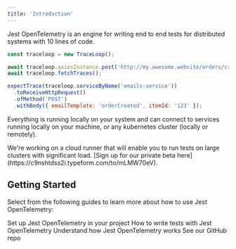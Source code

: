 ```yaml
---
title: 'Introduction'
---
```


Jest OpenTelemetry is an engine for writing end to end tests for distributed systems with 10 lines of code.

```js
const traceloop = new TraceLoop();

await traceloop.axiosInstance.post('http://my.awesome.website/orders/create');
await traceloop.fetchTraces();

expectTrace(traceloop.serviceByName('emails-service'))
  .toReceiveHttpRequest()
  .ofMethod('POST')
  .withBody({ emailTemplate: 'orderCreated', itemId: '123' });
```

Everything is running locally on your system and can connect to services running locally on your machine,
or any kubernetes cluster (locally or remotely).

<Tip>
  We're working on a cloud runner that will enable you to run tests on large
  clusters with significant load. [Sign up for our private beta
  here](https://c9nshtdss2i.typeform.com/to/mLMW70eV).
</Tip>

## Getting Started

Select from the following guides to learn more about how to use Jest OpenTelemetry:

<CardGroup>
  <Card
    title="Getting Started"
    icon="bars-staggered"
    href="/jest-otel/getting-started"
  >
    Set up Jest OpenTelemetry in your project
  </Card>
  <Card title="Syntax" icon="code" href="/jest-otel/syntax/introduction">
    How to write tests with Jest OpenTelemetry
  </Card>
  <Card
    title="Architecture"
    icon="diagram-project"
    href="/jest-otel/architecture"
  >
    Understand how Jest OpenTelemetry works
  </Card>
  <Card
    title="Open Source"
    icon="github"
    href="https://github.com/traceloop/jest-opentelemetry"
  >
    See our GitHub repo
  </Card>
</CardGroup>
